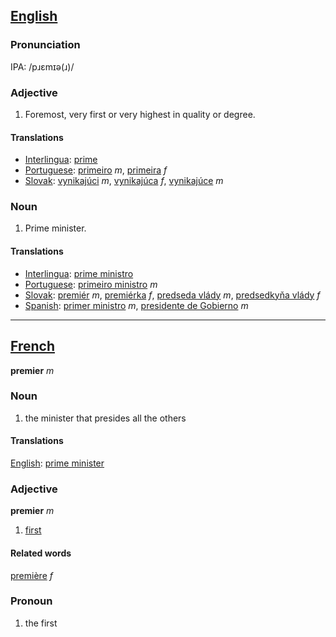 == [[English]] ==

=== Pronunciation ===
IPA: /pɹɛmɪə(ɹ)/

=== Adjective ===
# Foremost, very first or very highest in quality or degree.

==== Translations ====
*[[Interlingua]]: [[prime]]
*[[Portuguese]]: [[primeiro]] ''m'', [[primeira]] ''f''
*[[Slovak]]: [[vynikajúci]] ''m'', [[vynikajúca]] ''f'', [[vynikajúce]] ''m''

=== Noun ===
# Prime minister.

==== Translations ====
*[[Interlingua]]: [[prime ministro]]
*[[Portuguese]]: [[primeiro ministro]] ''m''
*[[Slovak]]: [[premiér]] ''m'', [[premiérka]] ''f'', [[predseda vlády]] ''m'', [[predsedkyňa vlády]] ''f''
*[[Spanish]]: [[primer ministro]] ''m'', [[presidente de Gobierno]] ''m''

----

== [[French]] ==
'''premier''' ''m''

=== Noun ===

#the minister that presides all the others

==== Translations ====
[[English]]: [[prime minister]]

=== Adjective ===
'''premier''' ''m''
# [[first]]

====Related words====
[[première]] ''f''

=== Pronoun ===
# the first